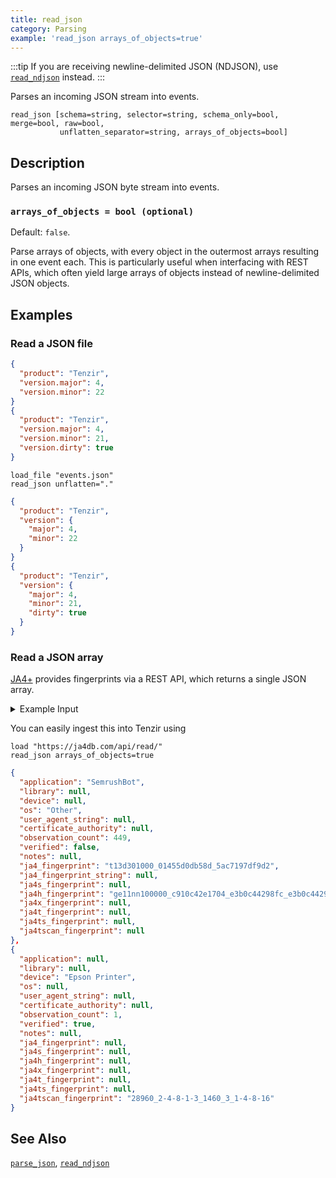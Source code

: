 ```yaml
---
title: read_json
category: Parsing
example: 'read_json arrays_of_objects=true'
---
```


:::tip
If you are receiving newline-delimited JSON (NDJSON), use
[`read_ndjson`](/reference/operators/read_ndjson) instead.
:::

Parses an incoming JSON stream into events.

```tql
read_json [schema=string, selector=string, schema_only=bool, merge=bool, raw=bool,
           unflatten_separator=string, arrays_of_objects=bool]
```

## Description

Parses an incoming JSON byte stream into events.


<ParsingOptions />

### `arrays_of_objects = bool (optional)`

Default: `false`.

Parse arrays of objects, with every object in the outermost arrays resulting in
one event each. This is particularly useful when interfacing with REST APIs,
which often yield large arrays of objects instead of newline-delimited JSON
objects.

## Examples

### Read a JSON file

```json title="input.json"
{
  "product": "Tenzir",
  "version.major": 4,
  "version.minor": 22
}
{
  "product": "Tenzir",
  "version.major": 4,
  "version.minor": 21,
  "version.dirty": true
}
```

```tql title="Pipeline"
load_file "events.json"
read_json unflatten="."
```

```json title="Output"
{
  "product": "Tenzir",
  "version": {
    "major": 4,
    "minor": 22
  }
}
{
  "product": "Tenzir",
  "version": {
    "major": 4,
    "minor": 21,
    "dirty": true
  }
}
```

### Read a JSON array

[JA4+](https://ja4db.com/) provides fingerprints via a REST API, which returns a
single JSON array.

<details>
<summary>Example Input</summary>

```json
[
  {
    "application": "SemrushBot",
    "library": null,
    "device": null,
    "os": "Other",
    "user_agent_string": null,
    "certificate_authority": null,
    "observation_count": 449,
    "verified": false,
    "notes": null,
    "ja4_fingerprint": "t13d301000_01455d0db58d_5ac7197df9d2",
    "ja4_fingerprint_string": null,
    "ja4s_fingerprint": null,
    "ja4h_fingerprint": "ge11nn100000_c910c42e1704_e3b0c44298fc_e3b0c44298fc",
    "ja4x_fingerprint": null,
    "ja4t_fingerprint": null,
    "ja4ts_fingerprint": null,
    "ja4tscan_fingerprint": null
  },
  {
    "application": null,
    "library": null,
    "device": "Epson Printer",
    "os": null,
    "user_agent_string": null,
    "certificate_authority": null,
    "observation_count": 1,
    "verified": true,
    "notes": null,
    "ja4_fingerprint": null,
    "ja4s_fingerprint": null,
    "ja4h_fingerprint": null,
    "ja4x_fingerprint": null,
    "ja4t_fingerprint": null,
    "ja4ts_fingerprint": null,
    "ja4tscan_fingerprint": "28960_2-4-8-1-3_1460_3_1-4-8-16"
  },
  ...
]
```

</details>

You can easily ingest this into Tenzir using

```tql title="Pipeline"
load "https://ja4db.com/api/read/"
read_json arrays_of_objects=true
```

```json title="Example Output"
{
  "application": "SemrushBot",
  "library": null,
  "device": null,
  "os": "Other",
  "user_agent_string": null,
  "certificate_authority": null,
  "observation_count": 449,
  "verified": false,
  "notes": null,
  "ja4_fingerprint": "t13d301000_01455d0db58d_5ac7197df9d2",
  "ja4_fingerprint_string": null,
  "ja4s_fingerprint": null,
  "ja4h_fingerprint": "ge11nn100000_c910c42e1704_e3b0c44298fc_e3b0c44298fc",
  "ja4x_fingerprint": null,
  "ja4t_fingerprint": null,
  "ja4ts_fingerprint": null,
  "ja4tscan_fingerprint": null
},
{
  "application": null,
  "library": null,
  "device": "Epson Printer",
  "os": null,
  "user_agent_string": null,
  "certificate_authority": null,
  "observation_count": 1,
  "verified": true,
  "notes": null,
  "ja4_fingerprint": null,
  "ja4s_fingerprint": null,
  "ja4h_fingerprint": null,
  "ja4x_fingerprint": null,
  "ja4t_fingerprint": null,
  "ja4ts_fingerprint": null,
  "ja4tscan_fingerprint": "28960_2-4-8-1-3_1460_3_1-4-8-16"
}
```

## See Also

[`parse_json`](/reference/functions/parse_json),
[`read_ndjson`](/reference/operators/read_ndjson)
